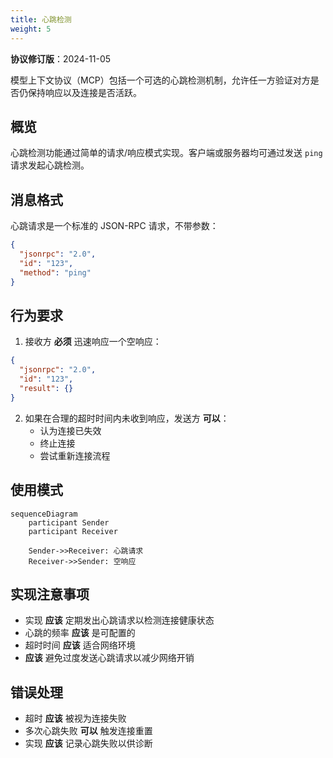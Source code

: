 ```yaml
---
title: 心跳检测
weight: 5
---
```


<Info>**协议修订版**：2024-11-05</Info>

模型上下文协议（MCP）包括一个可选的心跳检测机制，允许任一方验证对方是否仍保持响应以及连接是否活跃。

## 概览

心跳检测功能通过简单的请求/响应模式实现。客户端或服务器均可通过发送 `ping` 请求发起心跳检测。

## 消息格式

心跳请求是一个标准的 JSON-RPC 请求，不带参数：

```json
{
  "jsonrpc": "2.0",
  "id": "123",
  "method": "ping"
}
```

## 行为要求

1. 接收方 **必须** 迅速响应一个空响应：

```json
{
  "jsonrpc": "2.0",
  "id": "123",
  "result": {}
}
```

2. 如果在合理的超时时间内未收到响应，发送方 **可以**：
   - 认为连接已失效
   - 终止连接
   - 尝试重新连接流程

## 使用模式

```mermaid
sequenceDiagram
    participant Sender
    participant Receiver

    Sender->>Receiver: 心跳请求
    Receiver->>Sender: 空响应
```

## 实现注意事项

- 实现 **应该** 定期发出心跳请求以检测连接健康状态
- 心跳的频率 **应该** 是可配置的
- 超时时间 **应该** 适合网络环境
- **应该** 避免过度发送心跳请求以减少网络开销

## 错误处理

- 超时 **应该** 被视为连接失败
- 多次心跳失败 **可以** 触发连接重置
- 实现 **应该** 记录心跳失败以供诊断